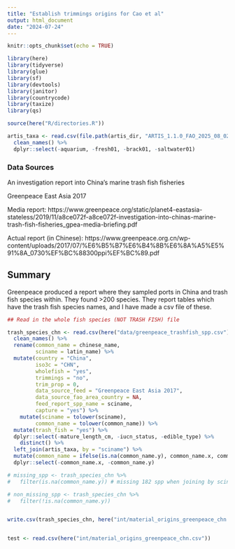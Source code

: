 ```yaml
---
title: "Establish trimmings origins for Cao et al"
output: html_document
date: "2024-07-24"
---
```



```r

knitr::opts_chunk$set(echo = TRUE)

library(here)
library(tidyverse)
library(glue)
library(sf)
library(devtools)
library(janitor)
library(countrycode)
library(taxize)
library(qs)

source(here("R/directories.R"))

artis_taxa <- read.csv(file.path(artis_dir, "ARTIS_1.1.0_FAO_2025_08_02/attribute-tables/sciname_metadata.csv")) %>%
  clean_names() %>%
  dplyr::select(-aquarium, -fresh01, -brack01, -saltwater01)
```

### Data Sources

An investigation report into China’s marine trash fish fisheries 

Greenpeace East Asia 2017 

Media report: https://www.greenpeace.org/static/planet4-eastasia-stateless/2019/11/a8ce072f-a8ce072f-investigation-into-chinas-marine-trash-fish-fisheries_gpea-media-briefing.pdf 

Actual report (in Chinese): https://www.greenpeace.org.cn/wp-content/uploads/2017/07/%E6%B5%B7%E6%B4%8B%E6%8A%A5%E5%91%8A_0730%EF%BC%88300ppi%EF%BC%89.pdf  

## Summary

Greenpeace produced a report where they sampled ports in China and trash fish species within. They found >200 species. They report tables which have the trash fish species names, and I have made a csv file of these.  

```r

## Read in the whole fish species (NOT TRASH FISH) file

trash_species_chn <- read.csv(here("data/greenpeace_trashfish_spp.csv")) %>%
  clean_names() %>%
  rename(common_name = chinese_name, 
         sciname = latin_name) %>% 
  mutate(country = "China",
         iso3c = "CHN", 
         wholefish = "yes",
         trimmings = "no",
         trim_prop = 0,
         data_source_feed = "Greenpeace East Asia 2017",
         data_source_fao_area_country = NA,
         feed_report_spp_name = sciname,
         capture = "yes") %>%
    mutate(sciname = tolower(sciname),
         common_name = tolower(common_name)) %>%
  mutate(trash_fish = "yes") %>%
  dplyr::select(-mature_length_cm, -iucn_status, -edible_type) %>%
    distinct() %>%
  left_join(artis_taxa, by = "sciname") %>%
  mutate(common_name = ifelse(is.na(common_name.y), common_name.x, common_name.y)) %>%
  dplyr::select(-common_name.x, -common_name.y)

# missing_spp <- trash_species_chn %>%
#   filter(is.na(common_name.y)) # missing 182 spp when joining by sciname; missing 224 when joining by common_name. We will join by sciname. These will just be missing. They just aren't reported in the ARTIS data, which is OK. 

# non_missing_spp <- trash_species_chn %>%
#   filter(!is.na(common_name.y))


write.csv(trash_species_chn, here("int/material_origins_greenpeace_chn.csv"), row.names = FALSE)


test <- read.csv(here("int/material_origins_greenpeace_chn.csv"))

```


